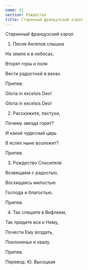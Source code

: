 ```yaml
---
name: 41
section: Рождество
title: Старинный французский кэрол
---
```

Старинный французский кэрол


1. Песня Ангелов слышна

На земле и в небесах,

Вторят горы и поля

Вести радостной в веках.


Припев:

Gloria in excelsis Deo!

Gloria in excelsis Deo!


2. Расскажите, пастухи,

Почему звезда горит?

И какой чудесный царь

В яслях ныне возлежит?


Припев.


3. Рождество Спасителя

Возвещаем с радостью,

Восхищаясь милостью

Господа и благостью.


Припев.


4. Так спешите в Вифлеем,

Так придите все к Нему,

Почести Ему воздать,

Поклоненье и хвалу.


Припев.


Перевод: Ю. Высоцкая